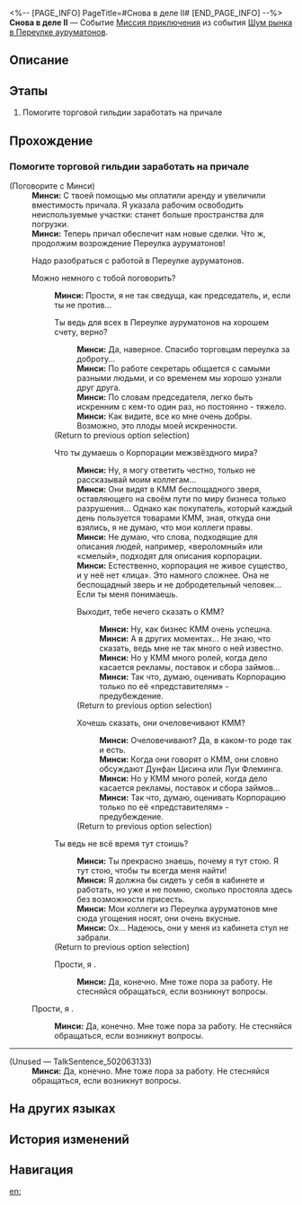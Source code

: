 <%-- [PAGE_INFO]
PageTitle=#Снова в деле II#
[END_PAGE_INFO] --%>
{{Дополнить|Диалоги.}}
{{Миссия Инфобокс
|id              = 8003215
|Название        = 
|Изображение     = Миссия Снова в деле II.png
|Тип             = Миссия приключения
|Событие         = Шум рынка в Переулке ауруматонов
|Глава           = Шум рынка в Переулке ауруматонов
|Условия         = Завершена [[Миссия приключения]] «[[Снова в деле II]]»
|Персонажи       = Минси; Первопроходец
|СтартЛокация    = [[Лофу Сяньчжоу]] — [[Переулок ауруматонов]]
|Мир             = Лофу Сяньчжоу
|Предыдущая      = 
|Следующая       = Управление причалом II
|Награды         = Опыт Освоения*200; Звёздный нефрит*40; Путеводитель путешественника*5; Утраченный кристалл*5; Кредиты*45 000
}}
'''Снова в деле II''' — Событие [[Миссия приключения]] из события [[Шум рынка в Переулке ауруматонов]].

==Описание==
{{Описание|<!--официальное описание из Перекрёстка судеб-->}}

==Этапы==
# Помогите торговой гильдии заработать на причале

==Прохождение==
{{Дополнить}}
===Помогите торговой гильдии заработать на причале===
{{Описание миссии|тип=Миссия приключения|локация=Переулок ауруматонов|Предстоит ещё многое сделать по плану возрождения. Вы всё ещё нужны причалу.<br />Идите работать на причал - никогда не помешает заработать немного денег.}}
{{Диалог Начало}}

;(Поговорите с Минси)
:'''Минси:''' С твоей помощью мы оплатили аренду и увеличили вместимость причала. Я указала рабочим освободить неиспользуемые участки: станет больше пространства для погрузки.
:'''Минси:''' Теперь причал обеспечит нам новые сделки. Что ж, продолжим возрождение Переулка ауруматонов!
:{{Диалог|Журнал путешествий}} Надо разобраться с работой в Переулке ауруматонов.
:{{Диалог|Разговор}} Можно немного с тобой поговорить?
::'''Минси:''' Прости, я не так сведуща, как председатель, и, если ты не против...
::{{Диалог|Разговор}} Ты ведь для всех в Переулке ауруматонов на хорошем счету, верно?
:::'''Минси:''' Да, наверное. Спасибо торговцам переулка за доброту...
:::'''Минси:''' По работе секретарь общается с самыми разными людьми, и со временем мы хорошо узнали друг друга.
:::'''Минси:''' По словам председателя, легко быть искренним с кем-то один раз, но постоянно - тяжело.
:::'''Минси:''' Как видите, все ко мне очень добры. Возможно, это плоды моей искренности.
::;(Return to previous option selection)
::{{Диалог|Разговор}} Что ты думаешь о Корпорации межзвёздного мира?
:::'''Минси:''' Ну, я могу ответить честно, только не рассказывай моим коллегам...
:::'''Минси:''' Они видят в КММ беспощадного зверя, оставляющего на своём пути по миру бизнеса только разрушения... Однако как покупатель, который каждый день пользуется товарами КММ, зная, откуда они взялись, я не думаю, что мои коллеги правы.
:::'''Минси:''' Не думаю, что слова, подходящие для описания людей, например, «вероломный» или «смелый», подходят для описания корпорации.
:::'''Минси:''' Естественно, корпорация не живое существо, и у неё нет «лица». Это намного сложнее. Она не беспощадный зверь и не добродетельный человек... Если ты меня понимаешь.
:::{{Диалог|Стрелка}} Выходит, тебе нечего сказать о КММ?
::::'''Минси:''' Ну, как бизнес КММ очень успешна.
::::'''Минси:''' А в других моментах... Не знаю, что сказать, ведь мне не так много о ней известно.
::::'''Минси:''' Но у КММ много ролей, когда дело касается рекламы, поставок и сбора займов...
::::'''Минси:''' Так что, думаю, оценивать Корпорацию только по её «представителям» - предубеждение.
:::;(Return to previous option selection)
:::{{Диалог|Стрелка}} Хочешь сказать, они очеловечивают КММ?
::::'''Минси:''' Очеловечивают? Да, в каком-то роде так и есть.
::::'''Минси:''' Когда они говорят о КММ, они словно обсуждают Дунфан Цисина или Луи Флеминга.
::::'''Минси:''' Но у КММ много ролей, когда дело касается рекламы, поставок и сбора займов...
::::'''Минси:''' Так что, думаю, оценивать Корпорацию только по её «представителям» - предубеждение.
:::;(Return to previous option selection)
::{{Диалог|Разговор}} Ты ведь не всё время тут стоишь?
:::'''Минси:''' Ты прекрасно знаешь, почему я тут стою. Я тут стою, чтобы ты всегда {{MC|ж=могла|м=мог}} меня найти!
:::'''Минси:''' Я должна бы сидеть у себя в кабинете и работать, но уже и не помню, сколько простояла здесь без возможности присесть.
:::'''Минси:''' Мои коллеги из Переулка ауруматонов мне сюда угощения носят, они очень вкусные.
:::'''Минси:''' Ох... Надеюсь, они у меня из кабинета стул не забрали.
::;(Return to previous option selection)
::{{Диалог|Выход}} Прости, я {{MC|м=занят|ж=занята}}.
:::'''Минси:''' Да, конечно. Мне тоже пора за работу. Не стесняйся обращаться, если возникнут вопросы.
:{{Диалог|Выход}} Прости, я {{MC|м=занят|ж=занята}}.
::'''Минси:''' Да, конечно. Мне тоже пора за работу. Не стесняйся обращаться, если возникнут вопросы.
----
;(Unused &mdash; TalkSentence_502063133)
:'''Минси:''' Да, конечно. Мне тоже пора за работу. Не стесняйся обращаться, если возникнут вопросы.
{{Диалог Конец}}

==На других языках==
{{На других языках
|en   = Back in Business (II)
|zhs  = 金戺重喧•其二
|zht  = 金戺重喧•其二
|ja   = 金庭、喧騒を重ねて・その2
|ko   = 다시 부흥하는 금빛•2
|es   = De nuevo en activo&nbsp;II
|fr   = Les affaires reprennent (II)
|ru   = Снова в деле II
|th   = คืนสู่ความรุ่งเรือง 2
|vi   = Huyên Náo Trở Lại 2
|de   = Wieder im Geschäft 2
|id   = Hiruk Pikuk yang Kembali Bergaung 2
|pt   = De Volta aos Negócios (II)
}}

==История изменений==
{{История изменений|3.5}}

==Навигация==
{{Миссия приключения Навбокс|Глава }}

[[en:]]
